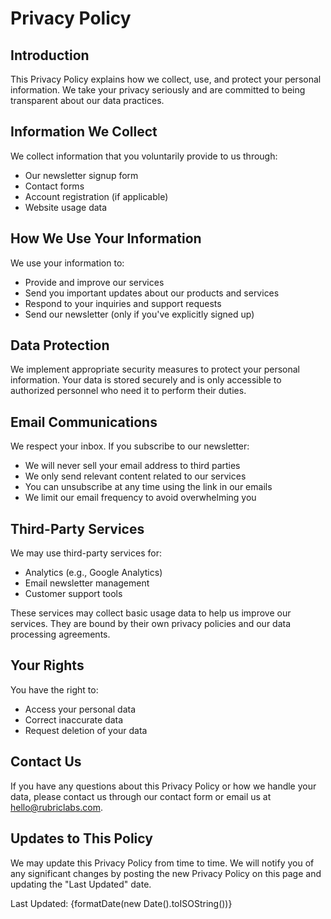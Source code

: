 
# Privacy Policy

## Introduction

This Privacy Policy explains how we collect, use, and protect your personal information. We
take your privacy seriously and are committed to being transparent about our data practices.

## Information We Collect

We collect information that you voluntarily provide to us through:

- Our newsletter signup form
- Contact forms
- Account registration (if applicable)
- Website usage data

## How We Use Your Information

We use your information to:

- Provide and improve our services
- Send you important updates about our products and services
- Respond to your inquiries and support requests
- Send our newsletter (only if you've explicitly signed up)

## Data Protection

We implement appropriate security measures to protect your personal information. Your data is
stored securely and is only accessible to authorized personnel who need it to perform their
duties.

## Email Communications

We respect your inbox. If you subscribe to our newsletter:

- We will never sell your email address to third parties
- We only send relevant content related to our services
- You can unsubscribe at any time using the link in our emails
- We limit our email frequency to avoid overwhelming you

## Third-Party Services

We may use third-party services for:

- Analytics (e.g., Google Analytics)
- Email newsletter management
- Customer support tools

These services may collect basic usage data to help us improve our services. They are bound by
their own privacy policies and our data processing agreements.

## Your Rights

You have the right to:

- Access your personal data
- Correct inaccurate data
- Request deletion of your data

## Contact Us

If you have any questions about this Privacy Policy or how we handle your data, please contact
us through our contact form or email us at <Copiable variant="link" size="lg" className="text-secondary" content="hello@rubriclabs.com">hello@rubriclabs.com</Copiable>.

## Updates to This Policy

We may update this Privacy Policy from time to time. We will notify you of any significant
changes by posting the new Privacy Policy on this page and updating the "Last Updated" date.

<p className='text-sm'>Last Updated: {formatDate(new Date().toISOString())}</p>
